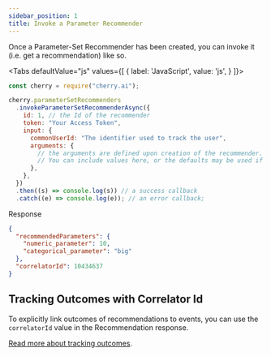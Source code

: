 ```yaml
---
sidebar_position: 1
title: Invoke a Parameter Recommender
---
```




Once a Parameter-Set Recommender has been created, you can invoke it (i.e. get a recommendation) like so.

<Tabs
  defaultValue="js"
  values={[
    { label: 'JavaScript', value: 'js', }
  ]}>

<TabItem value="js">

```js
const cherry = require("cherry.ai");

cherry.parameterSetRecommenders
  .invokeParameterSetRecommenderAsync({
    id: 1, // the Id of the recommender
    token: "Your Access Token",
    input: {
      commonUserId: "The identifier used to track the user",
      arguments: {
        // the arguments are defined upon creation of the recommender.
        // You can include values here, or the defaults may be used if these are omitted.
      },
    },
  })
  .then((s) => console.log(s)) // a success callback
  .catch((e) => console.log(e)); // an error callback;
```

Response

```json
{
  "recommendedParameters": {
    "numeric_parameter": 10,
    "categorical_parameter": "big"
  },
  "correlatorId": 10434637
}
```

</TabItem>

</Tabs>

## Tracking Outcomes with Correlator Id

To explicitly link outcomes of recommendations to events, you can use the `correlatorId` value in the Recommendation response.

[Read more about tracking outcomes](../../tracking/correlator-id).
